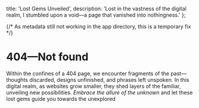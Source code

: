   title: 'Lost Gems Unveiled',
  description:
    'Lost in the vastness of the digital realm, I stumbled upon a void—a page that vanished into nothingness.'
};

{/* As metadata still not working in the app directory, this is a temporary fix */}

<title>Lost Gems Unveiled</title>
<meta
  name='description'
  content='Lost in the vastness of the digital realm, I stumbled upon a void—a page that vanished into nothingness.'
/>

# 404—Not found

Within the confines of a 404 page, we encounter fragments of the past—thoughts discarded, designs unfinished, and phrases left unspoken. In this digital realm, as websites grow smaller, they shed layers of the familiar, unveiling new possibilities. _Embrace the allure of the unknown_ and let these lost gems guide you towards the unexplored
